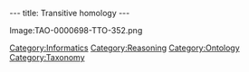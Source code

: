 ---
title: Transitive homology
---

Image:TAO-0000698-TTO-352.png

[[Category:Informatics]]
[[Category:Reasoning]]
[[Category:Ontology]]
[[Category:Taxonomy]]